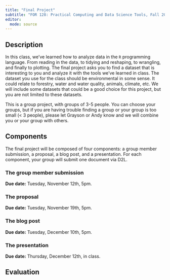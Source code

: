```yaml
---
title: "Final Project"
subtitle: "FOR 128: Practical Computing and Data Science Tools, Fall 2024"
editor: 
  mode: source
---
```


## Description

In this class, we've learned how to analyze data in the `R` programming language. From reading in the data, to tidying and reshaping, to wrangling, and finally to plotting. The final project asks you to find a dataset that is interesting to you and analyze it with the tools we've learned in class. The dataset you use for the class should be environmental in some sense. It could relate to forestry, water and water quality, animals, climate, etc. We will include some datasets that could be a good choice for this project, but you are not limited to these datasets. 

This is a group project, with groups of 3-5 people. You can choose your groups, but if you are having trouble finding a group or your group is too small (< 3 people), please let Grayson or Andy know and we will combine you or your group with others. 

## Components

The final project will be composed of four components: a group member submission, a proposal, a blog post, and a presentation. For each component, your group will submit one document via D2L.

### The group member submission

**Due date:** Tuesday, November 12th, 5pm.

### The proposal

**Due date:** Tuesday, November 19th, 5pm. 

### The blog post

**Due date:** Tuesday, December 10th, 5pm. 

### The presentation

**Due date:** Thursday, December 12th, in class. 


## Evaluation